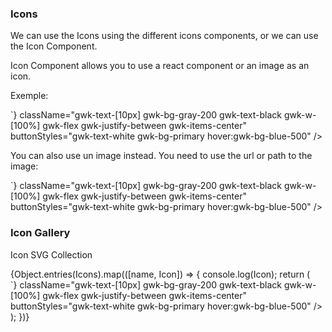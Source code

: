 
<Meta title="Foundation/icons" />
<h3> Icons </h3>

We can use the Icons using the different icons components, or we can use the Icon Component.

Icon Component allows you to use a react component or an image as an icon.

Exemple:

<div className="gwk-p-6">
  <MyIcon
    alt="Close this modal"
    elementSrc={Close}
    className="gwk-text-white gwk-h-8 gwk-w-8 gwk-rounded-full gwk-bg-black"
  />
</div>
<CodeToClipboard
  code={`<Icon alt="Close this modal" elementSrc={CloseRoundedFill} className="gwk-text-white gwk-h-8 gwk-w-8 gwk-rounded-full gwk-bg-black"/>`}
  className="gwk-text-[10px] gwk-bg-gray-200 gwk-text-black gwk-w-[100%] gwk-flex gwk-justify-between gwk-items-center"
  buttonStyles="gwk-text-white gwk-bg-primary hover:gwk-bg-blue-500"
/>

You can also use un image instead. You need to use the url or path to the image:

<div className="gwk-p-6">
  <MyIcon
    alt="GrawikiLogo"
    elementSrc="/vite.svg"
    className="gwk-h-8 gwk-w-8"
  />
</div>
<CodeToClipboard
  code={`<Icon alt="GrawikiLogo" elementSrc="../../public/vite.svg" className="gwk-h-8 gwk-w-8" />`}
  className="gwk-text-[10px] gwk-bg-gray-200 gwk-text-black gwk-w-[100%] gwk-flex gwk-justify-between gwk-items-center"
  buttonStyles="gwk-text-white gwk-bg-primary hover:gwk-bg-blue-500"
/>

<h3> Icon Gallery </h3>
<p> Icon SVG Collection </p>

<IconGallery>
  <div className="gwk-grid gwk-grid-cols-4 gwk-gap-4  ">
    {Object.entries(Icons).map(([name, Icon]) => {
      console.log(Icon);
      return (
        <div
          className=" gwk-flex gwk-flex-col gwk-p-2 gwk-justify-center gwk-items-center gwk-gap-3"
          key={name}
        >
          <div
            name={name}
            className="gwk-flex gwk-flex-col gwk-m-2 hover:gwk-shadow-md "
          >
            <Icon width="3em" height="3em" />
          </div>
          <CodeToClipboard
            code={`<${name} />`}
            className="gwk-text-[10px] gwk-bg-gray-200 gwk-text-black gwk-w-[100%] gwk-flex gwk-justify-between gwk-items-center"
            buttonStyles="gwk-text-white gwk-bg-primary hover:gwk-bg-blue-500"
          />
        </div>
      );
    })}
  </div>
</IconGallery>
